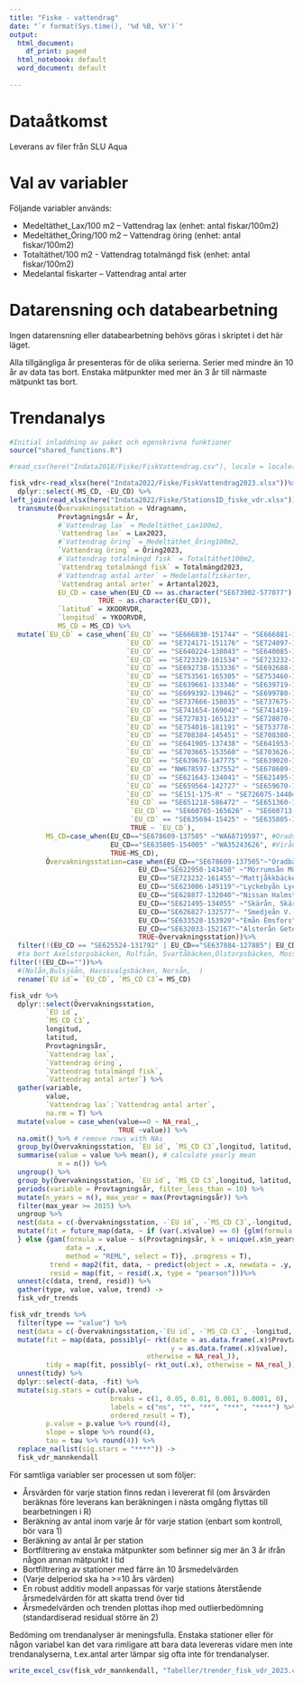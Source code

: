 ```yaml
---
title: "Fiske - vattendrag"
date: "`r format(Sys.time(), '%d %B, %Y')`"
output:
  html_document:
    df_print: paged
  html_notebook: default
  word_document: default
  
---
```


# Dataåtkomst

Leverans av filer från SLU Aqua

# Val av variabler
Följande variabler används:

-	Medeltäthet_Lax/100 m2 – Vattendrag lax (enhet: antal fiskar/100m2)
-	Medeltäthet_Öring/100 m2 – Vattendrag öring (enhet: antal fiskar/100m2)
-	Totaltäthet/100 m2	- Vattendrag totalmängd fisk (enhet: antal fiskar/100m2)
-	Medelantal fiskarter – Vattendrag antal arter



# Datarensning och databearbetning
Ingen datarensning eller databearbetning behövs göras i skriptet i det här läget. 

Alla tillgängliga år presenteras för de olika serierna.
Serier med mindre än 10 år av data tas bort. Enstaka mätpunkter med mer än 3 år till närmaste mätpunkt tas bort.

# Trendanalys

```r
#Initial inladdning av paket och egenskrivna funktioner
source("shared_functions.R")
```

```r
#read_csv(here("Indata2018/Fiske/FiskVattendrag.csv"), locale = locale(encoding = "ISO-8859-1")) %>%

fisk_vdr<-read_xlsx(here("Indata2022/Fiske/FiskVattendrag2023.xlsx"))%>%filter(nVF==1)%>%
  dplyr::select(-MS_CD,	-EU_CD) %>%
left_join(read_xlsx(here("Indata2022/Fiske/StationsID_fiske_vdr.xlsx")))%>%
  transmute(Övervakningsstation = Vdragnamn,
            Provtagningsår = År,
            #`Vattendrag lax` = Medeltäthet_Lax100m2,
            `Vattendrag lax` = Lax2023,
            #`Vattendrag öring` = Medeltäthet_Öring100m2,
            `Vattendrag öring` = Öring2023,
            #`Vattendrag totalmängd fisk` = Totaltäthet100m2,
            `Vattendrag totalmängd fisk` = Totalmängd2023,
            #`Vattendrag antal arter` = Medelantalfiskarter,
            `Vattendrag antal arter` = Artantal2023,
            EU_CD = case_when(EU_CD == as.character("SE673902-577077") ~ as.character("SE673809-153401"), # Björnbackån
                      TRUE ~ as.character(EU_CD)),
            `latitud` = XKOORVDR,
            `longitud` = YKOORVDR,
            MS_CD = MS_CD) %>%
  mutate(`EU_CD` = case_when(`EU_CD` == "SE666830-151744" ~ "SE666881-151821", # 	Bjurforsbäcken
                             `EU_CD` == "SE724171-151176" ~ "SE724097-151160", # 	Skansnäsån
                             `EU_CD` == "SE640224-138043" ~ "SE640085-138148", # 	Helgaboån
                             `EU_CD` == "SE723329-161534" ~ "SE723232-161455", # 	Mattjockbäcken
                             `EU_CD` == "SE692738-153336" ~ "SE692688-153260", # 	Viskansbäcken
                             `EU_CD` == "SE753561-165305" ~ "SE753460-165285", # 	Akkarjåkkå
                             `EU_CD` == "SE639661-133346" ~ "SE639719-133565", # 	Lindåsabäcken
                             `EU_CD` == "SE699392-139462" ~ "SE699780-139553", # 	Lekarån
                             `EU_CD` == "SE737666-158035" ~ "SE737675-158280", # 	Viepsajåkkå
                             `EU_CD` == "SE741654-169042" ~ "SE741419-169012", # 	Muddusälven
                             `EU_CD` == "SE727831-165123" ~ "SE728070-165120", # 	Bergmyrbäcken
                             `EU_CD` == "SE754016-181191" ~ "SE753778-181417", # 	Kitkiöjoki
                             `EU_CD` == "SE708384-145451" ~ "SE708380-145455", # 	Hökvattsån
                             `EU_CD` == "SE641905-137438" ~ "SE641953-137406", # 	Kolarebäcken
                             `EU_CD` == "SE703665-153560" ~ "SE703626-153615", # 	Kvarnån
                             `EU_CD` == "SE639676-147775" ~ "SE639020-148650", # Silverån
                             `EU_CD` == "NW678597-137552" ~ "SE678609-137505", # Oradbäcken
                             `EU_CD` == "SE621643-134041" ~ "SE621495-134055", # Skärån
                             `EU_CD` == "SE659564-142727" ~ "SE659670-142700", # Trösälven
                             `EU_CD` == "SE151-175-R" ~ "SE726075-144043", # Vapstälven
                             `EU_CD` == "SE651218-586472" ~ "SE651360-153835", # Vretaån
                              `EU_CD` == "SE660765-165626" ~ "SE660713-165636", # Loån
                              `EU_CD` == "SE635694-15425" ~ "SE635805-154005", # Virån
                              TRUE ~ `EU_CD`),
         MS_CD=case_when(EU_CD=="SE678609-137505" ~"WA68719597", #Oradsbäcken
                         EU_CD=="SE635805-154005" ~"WA35243626", #Virån
                         TRUE~MS_CD),
         Övervakningsstation=case_when(EU_CD=="SE678609-137505"~"Oradbäcken",
                                EU_CD=="SE622950-143450" ~"Mörrumsån Mörrum",
                                EU_CD=="SE723232-161455"~"Mattjåkkbäcken",
                                EU_CD=="SE623006-149119"~"Lyckebyån Lyckeby",
                                EU_CD=="SE628877-132040"~"Nissan Halmstad",
                                EU_CD=="SE621495-134055" ~"Skärån, Skäralid",
                                EU_CD=="SE626827-132577"~ "Smedjeån V. Mellby",
                                EU_CD=="SE633520-153920"~"Emån Emsfors",
                                EU_CD=="SE632033-152167"~"Alsterån Getebro",
                                TRUE~Övervakningsstation))%>%
  filter(!(EU_CD == "SE625524-131792" | EU_CD=="SE637884-127885"| EU_CD=="SE640656-128582" | EU_CD=="SE641209-145788" | EU_CD=="SE710716-164384" |  EU_CD=="SE711293-163997" | EU_CD=="SE710180-164899" | EU_CD=="SE710716-164384" | EU_CD=="SE710180-164899" | EU_CD=="SE708265-166557" | EU_CD=="SE708469-168092" | EU_CD=="SE708231-164032" | EU_CD=="SE709103-172517" | EU_CD=="SE710194-164428"| EU_CD=="SE713086-171962" | EU_CD=="SE714701-172111" | EU_CD=="SE715627-171605"|EU_CD=="SE700113-140449" |EU_CD=="NW683601-154634"))%>%
  #ta bort Axelstorpsbäcken, Rolfsån, Svartåbäcken,Olstorpsbäcken, Mossavattsbäcken, Mettjärnsbäcken, Rojvättsbäcken, Klubbtjärnsbäcken, Fusbäcken, Fäbodbäcken, Hörnån, Röjdtjärnbäcken, Tavelån, Holmsjöbäcken, Risgraven, Hundsjöbäcken, Dammån, Prästvallsbäcken
filter(!(EU_CD==""))%>%
  #(Nolån,Bulsjöån, Havssvalgsbäcken, Norsån,  )
  rename(`EU id`= `EU_CD`, `MS_CD C3`= MS_CD)

```


```r
fisk_vdr %>% 
  dplyr::select(Övervakningsstation, 
         `EU id`, 
         `MS_CD C3`, 
         longitud, 
         latitud, 
         Provtagningsår, 
         `Vattendrag lax`,
         `Vattendrag öring`,
         `Vattendrag totalmängd fisk`,
         `Vattendrag antal arter`) %>% 
  gather(variable, 
         value, 
         `Vattendrag lax`:`Vattendrag antal arter`, 
         na.rm = T) %>% 
  mutate(value = case_when(value==0 ~ NA_real_,
                           TRUE ~value)) %>%
  na.omit() %>% # remove rows with NAs
  group_by(Övervakningsstation, `EU id`, `MS_CD C3`,longitud, latitud,  Provtagningsår, variable) %>% 
  summarise(value = value %>% mean(), # calculate yearly mean
            n = n()) %>% 
  ungroup() %>% 
  group_by(Övervakningsstation, `EU id`, `MS_CD C3`,longitud, latitud, variable) %>% 
  periods(variable = Provtagningsår, filter_less_than = 10) %>%
  mutate(n_years = n(), max_year = max(Provtagningsår)) %>%
  filter(max_year >= 2015) %>% 
  ungroup %>% 
  nest(data = c(-Övervakningsstation, -`EU id`, -`MS_CD C3`,-longitud, -latitud, -variable)) %>% 
  mutate(fit = future_map(data, ~ if (var(.x$value) == 0) {glm(formula = value ~ Provtagningsår, data = .x)
  } else {gam(formula = value ~ s(Provtagningsår, k = unique(.x$n_years - 2)),
              data = .x,
              method = "REML", select = T)}, .progress = T),
          trend = map2(fit, data, ~ predict(object = .x, newdata = .y, type = "response")),
          resid = map(fit, ~ resid(.x, type = "pearson")))%>% 
  unnest(c(data, trend, resid)) %>% 
  gather(type, value, value, trend) ->
  fisk_vdr_trends
```

```r
fisk_vdr_trends %>%
  filter(type == "value") %>%
  nest(data = c(-Övervakningsstation,-`EU id`, -`MS_CD C3`, -longitud, -latitud, -variable)) %>%
  mutate(fit = map(data, possibly(~ rkt(date = as.data.frame(.x)$Provtagningsår,
                                        y = as.data.frame(.x)$value), 
                                  otherwise = NA_real_)),
         tidy = map(fit, possibly(~ rkt_out(.x), otherwise = NA_real_))) %>%
  unnest(tidy) %>%
  dplyr::select(-data, -fit) %>%
  mutate(sig.stars = cut(p.value,
                         breaks = c(1, 0.05, 0.01, 0.001, 0.0001, 0),
                         labels = c("ns", "*", "**", "***", "****") %>% rev(), 
                         ordered_result = T),
         p.value = p.value %>% round(4),
         slope = slope %>% round(4),
         tau = tau %>% round(4)) %>%
  replace_na(list(sig.stars = "****")) ->
  fisk_vdr_mannkendall
```

För samtliga variabler ser processen ut som följer:

 * Årsvärden för varje station finns redan i levererat fil (om årsvärden beräknas före leverans kan beräkningen i nästa omgång flyttas till bearbetningen i R)
 * Beräkning av antal inom varje år för varje station (enbart som kontroll, bör vara 1)
 * Beräkning av antal år per station
 * Bortfiltrering av enstaka mätpunkter som befinner sig mer än 3 år ifrån någon annan mätpunkt i tid
 * Bortfiltrering av stationer med färre än 10 årsmedelvärden
 * (Varje delperiod ska ha >=10 års värden)
 * En robust additiv modell anpassas för varje stations återstående årsmedelvärden för att skatta trend över tid
 * Årsmedelvärden och trenden plottas ihop med outlierbedömning (standardiserad residual större än 2)
 
Bedöming om trendanalyser är meningsfulla. Enstaka stationer eller för någon variabel kan det vara rimligare att bara data levereras vidare men inte trendanalyserna, t.ex.antal arter lämpar sig ofta inte för trendanalyser.
 
```r

write_excel_csv(fisk_vdr_mannkendall, "Tabeller/trender_fisk_vdr_2023.csv")
```


<!-- ## Vattendrag lax -->


<!-- ```{r echo=FALSE, fig.height=20, fig.width=20, message=FALSE, warning=FALSE, out.extra='angle=90'} -->
<!-- fisk_vdr_trends %>%  -->
<!--   filter(variable=="Vattendrag lax") %>%  -->
<!--   ggplot(aes(x = Provtagningsår, y = value, group = type, linetype = type, color = type)) + -->
<!--   geom_line() + -->
<!--   facet_wrap(~Stationsnamn+paste(`Stationskoordinat N/X`,`Stationskoordinat E/Y`), scales = "free_y")+ -->
<!--    scale_linetype_manual(values = c("value" = "dashed", "trend" = "solid"),  -->
<!--                         labels = c("Medelvärden", "Trendvärden"))+ -->
<!--   scale_color_manual(values = c("value" = "blue", "trend" = "red"),  -->
<!--                         labels = c("Medelvärden", "Trendvärden")) -->
<!-- ``` -->



<!-- ## Vattendrag öring -->


<!-- ```{r echo=FALSE, fig.height=20, fig.width=20, message=FALSE, warning=FALSE, out.extra='angle=90'} -->
<!-- fisk_vdr_trends %>%  -->
<!--   filter(variable=="Vattendrag öring") %>%  -->
<!--   ggplot(aes(x = Provtagningsår, y = value, group = type, linetype = type, color = type)) + -->
<!--   geom_line() + -->
<!--   facet_wrap(~Stationsnamn+paste(`Stationskoordinat N/X`,`Stationskoordinat E/Y`), scales = "free_y")+ -->
<!--    scale_linetype_manual(values = c("value" = "dashed", "trend" = "solid"),  -->
<!--                         labels = c("Medelvärden", "Trendvärden"))+ -->
<!--   scale_color_manual(values = c("value" = "blue", "trend" = "red"),  -->
<!--                         labels = c("Medelvärden", "Trendvärden")) -->
<!-- ``` -->


<!-- ##  Vattendrag totalmängd fisk -->


<!-- ```{r echo=FALSE, fig.height=20, fig.width=20, message=FALSE, warning=FALSE, out.extra='angle=90'} -->
<!-- fisk_vdr_trends %>%  -->
<!--   filter(variable=="Vattendrag totalmängd fisk") %>%  -->
<!--   ggplot(aes(x = Provtagningsår, y = value, group = type, linetype = type, color = type)) + -->
<!--   geom_line() + -->
<!--   facet_wrap(~Stationsnamn+paste(`Stationskoordinat N/X`,`Stationskoordinat E/Y`), scales = "free_y")+ -->
<!--    scale_linetype_manual(values = c("value" = "dashed", "trend" = "solid"),  -->
<!--                         labels = c("Medelvärden", "Trendvärden"))+ -->
<!--   scale_color_manual(values = c("value" = "blue", "trend" = "red"),  -->
<!--                         labels = c("Medelvärden", "Trendvärden")) -->
<!-- ``` -->


<!-- ##   Vattendrag antal arter -->

<!-- ```{r echo=FALSE, fig.height=20, fig.width=20, message=FALSE, warning=FALSE, out.extra='angle=90'} -->
<!-- fisk_vdr_trends %>%  -->
<!--   filter(variable=="Vattendrag antal arter") %>%  -->
<!--   ggplot(aes(x = Provtagningsår, y = value, group = type, linetype = type, color = type)) + -->
<!--   geom_line() + -->
<!--   facet_wrap(~Stationsnamn+paste(`Stationskoordinat N/X`,`Stationskoordinat E/Y`), scales = "free_y")+ -->
<!--    scale_linetype_manual(values = c("value" = "dashed", "trend" = "solid"),  -->
<!--                         labels = c("Medelvärden", "Trendvärden"))+ -->
<!--   scale_color_manual(values = c("value" = "blue", "trend" = "red"),  -->
<!--                         labels = c("Medelvärden", "Trendvärden")) -->
<!-- ``` -->

<!-- # Mann-Kendall-tester -->

<!-- ```{r echo=FALSE, message=FALSE, warning=FALSE} -->
<!-- fisk_vdr_mannkendall %>%  -->
<!--   select(Stationsnamn,  -->
<!--          `Stationskoordinat N/X`,  -->
<!--          `Stationskoordinat E/Y`,  -->
<!--          variable,  -->
<!--          p.value,  -->
<!--          statistic,  -->
<!--          slope,  -->
<!--          tau,  -->
<!--          sig.stars) %>%  -->
<!--   datatable() -->

<!-- ``` -->




